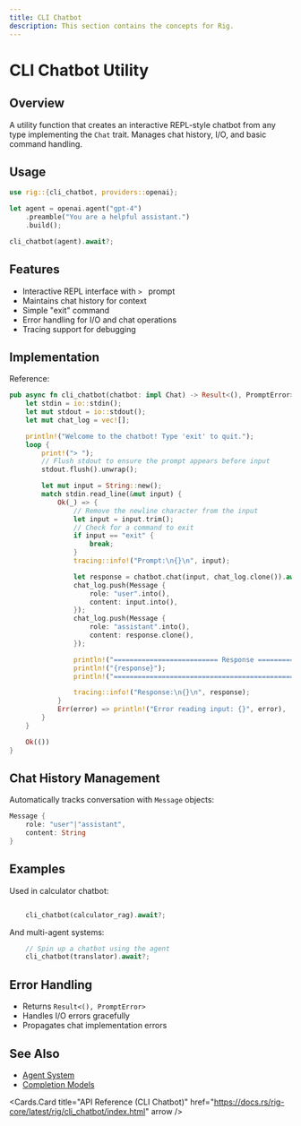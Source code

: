 ```yaml
---
title: CLI Chatbot
description: This section contains the concepts for Rig.
---
```


# CLI Chatbot Utility

## Overview
A utility function that creates an interactive REPL-style chatbot from any type implementing the `Chat` trait. Manages chat history, I/O, and basic command handling.

## Usage
```rust
use rig::{cli_chatbot, providers::openai};

let agent = openai.agent("gpt-4")
    .preamble("You are a helpful assistant.")
    .build();

cli_chatbot(agent).await?;
```

## Features
- Interactive REPL interface with `> ` prompt
- Maintains chat history for context
- Simple "exit" command
- Error handling for I/O and chat operations
- Tracing support for debugging

## Implementation
Reference:

```7:50:rig-core/src/cli_chatbot.rs
pub async fn cli_chatbot(chatbot: impl Chat) -> Result<(), PromptError> {
    let stdin = io::stdin();
    let mut stdout = io::stdout();
    let mut chat_log = vec![];

    println!("Welcome to the chatbot! Type 'exit' to quit.");
    loop {
        print!("> ");
        // Flush stdout to ensure the prompt appears before input
        stdout.flush().unwrap();

        let mut input = String::new();
        match stdin.read_line(&mut input) {
            Ok(_) => {
                // Remove the newline character from the input
                let input = input.trim();
                // Check for a command to exit
                if input == "exit" {
                    break;
                }
                tracing::info!("Prompt:\n{}\n", input);

                let response = chatbot.chat(input, chat_log.clone()).await?;
                chat_log.push(Message {
                    role: "user".into(),
                    content: input.into(),
                });
                chat_log.push(Message {
                    role: "assistant".into(),
                    content: response.clone(),
                });

                println!("========================== Response ============================");
                println!("{response}");
                println!("================================================================\n\n");

                tracing::info!("Response:\n{}\n", response);
            }
            Err(error) => println!("Error reading input: {}", error),
        }
    }

    Ok(())
}
```


## Chat History Management
Automatically tracks conversation with `Message` objects:
```rust
Message {
    role: "user"|"assistant",
    content: String
}
```

## Examples
Used in calculator chatbot:

```279:281:rig-core/examples/calculator_chatbot.rs

    cli_chatbot(calculator_rag).await?;

```


And multi-agent systems:

```66:67:rig-core/examples/multi_agent.rs
    // Spin up a chatbot using the agent
    cli_chatbot(translator).await?;
```


## Error Handling
- Returns `Result<(), PromptError>`
- Handles I/O errors gracefully
- Propagates chat implementation errors

## See Also
- [Agent System](./3_concepts/3_sagent.md)
- [Completion Models](./3_concepts/0_completion.md)


<Cards.Card
    title="API Reference (CLI Chatbot)"
    href="https://docs.rs/rig-core/latest/rig/cli_chatbot/index.html"
    arrow
/>